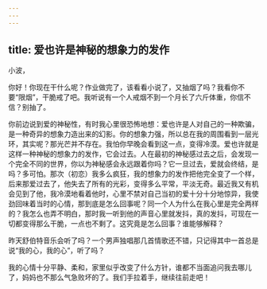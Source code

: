 ```yaml
---
---
---
```

title: 爱也许是神秘的想象力的发作
---

小波，

你好！你现在干什么呢？作业做完了，该看看小说了，又抽烟了吗？我看你不要“限烟”，干脆戒了吧。我听说有一个人戒烟不到一个月长了六斤体重，你信不信？别抽了。

你前边说到爱的神秘性，有时我心里很恐怖地想：爱也许是人对自己的一种欺骗，是一种奇异的想象力造出来的幻影。你的想象力强，所以总在我的周围看到一层光环，其实呢？那光芒并不存在。我怕你早晚会看到这一点，变得冷漠。爱也许就是这样一种神秘的想象力的发作，它会过去。人在最初的神秘感过去之后，会发现一个完全不同的世界，你以为神秘感会永远跟着你吗？它一旦过去，爱就会终结，是吗？多可怕。那次（初恋）我多么疯狂，我的想象力的发作把他完全变了一个样，后来那爱过去了，他失去了所有的光彩，变得多么平常，平淡无奇。最近我又有机会见到了他，我冷漠地看着他时，心里不禁对自己当初的爱十分十分地惊异，我使劲回味着当时的心情，那到底是怎么回事呢？同一个人为什么在我心里是完全两样的？我怎么也弄不明白，那时我一听到他的声音心里就发抖，真的发抖，可现在一切都变得那么干脆，一点也不剩了。这究竟是怎么回事？谁能够解释？

昨天舒伯特音乐会听了吗？一个男声独唱那几首情歌还不错，只记得其中一首总是说“我的心，我的心”，听了吗？

我的心情十分平静、柔和，家里似乎改变了什么方针，谁都不当面追问我去哪儿了，妈妈也不那么气急败坏的了。我们手拉着手，继续往前走吧！